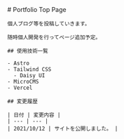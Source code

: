 
<Layout title={SITE_TITLE} description={SITE_DESCRIPTION}>
  <main class="container prose mx-auto p-4">
    # Portfolio Top Page

    個人ブログ等を投稿していきます。

    随時個人開発を行ってページ追加予定。

    ## 使用技術一覧

    - Astro
    - Tailwind CSS
      - Daisy UI
    - MicroCMS
    - Vercel

    ## 変更履歴

    | 日付 | 変更内容 |
    | --- | --- |
    | 2021/10/12 | サイトを公開しました。 |
  </main>
</Layout>
